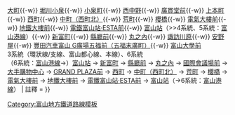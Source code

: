 {{鐵道路線|
| 模板名稱 = 富山市內軌道線
| 名稱     = [[File:Chitetsu logomark.svg|18px|地鉄社章]] <small>[[富山地方鐵道]]</small> [[富山市內軌道線]]
| 代表色   = #c36
| 代表色2  = #c36
| 背景色   = #ffffff
| 車站列表 = {{Color|green|■}}1系統（本線）、{{Color|#f63|■}}2系統（本線、支線、安野屋線、吳羽線）、{{color|#006600|■}}4系統、{{color|#cc3300|■}}5系統<br>[[南富山站|南富山站前]]{{-w}} [[大町停留場 (富山縣)|大町]]{{-w}} [[堀川小泉停留場|堀川小泉]]{{-w}} [[小泉町停留場|小泉町]]{{-w}} [[西中野停留場|西中野]]{{-w}} [[廣貫堂前停留場|廣貫堂前]]{{-w}} [[上本町停留場|上本町]]{{-w}} [[西町停留場|西町]]{{-w}} [[中町（西町北）停留場|中町（西町北）]]{{-w}} [[荒町停留場|荒町]]{{-w}} [[櫻橋停留場|櫻橋]]{{-w}} [[電氣大樓前停留場|電氣大樓前]]{{-w}} [[地鐵大樓前停留場|地鐵大樓前]]{{-w}} [[富山站 (日本)|電鐵富山站·ESTA前]]{{-w}} [[富山站 (日本)|富山站]]（>>{{color|#006600|■}}4系統、{{color|#cc3300|■}}5系統：[[富山港線]]）{{-w}} [[新富町停留場|新富町]]{{-w}} [[縣廳前停留場 (富山縣)|縣廳前]]{{-w}} [[丸之內停留場|丸之內]]{{-w}} [[諏訪川原停留場|諏訪川原]]{{-w}} [[安野屋停留場|安野屋]]{{-w}} [[豐田汽車富山 G廣場五福前（五福末廣町）停留場|豐田汽車富山 G廣場五福前（五福末廣町）]]{{-w}} [[富山大學前停留場|富山大學前]]<br>
{{Color|royalblue|■}}3系統（環狀線/支線、富山都心線、本線）、{{color|#000099|■}}6系統<br />（{{color|#000099|■}}6系統：[[富山港線]]→）[[富山車站 (日本)|富山站]] → [[新富町停留場|新富町]] → [[縣廳前停留場 (富山縣)|縣廳前]] → [[丸之內停留場|丸之內]] → [[國際會議場前停留場|國際會議場前]] → [[大手購物中心停留場|大手購物中心]] → [[GRAND PLAZA前停留場|GRAND PLAZA前]] → [[西町停留場|西町]] → [[中町（西町北）停留場|中町（西町北）]] → [[荒町停留場|荒町]] → [[櫻橋停留場|櫻橋]] → [[電氣大樓前停留場|電氣大樓前]] → [[地鐵大樓前停留場|地鐵大樓前]] → [[富山站 (日本)|電鐵富山站·ESTA前]] → [[富山車站 (日本)|富山站]]（→{{color|#000099|■}}6系統：[[富山港線]]）
| 註釋 = 
}}<noinclude>
[[Category:富山地方鐵道路線模板]]
</noinclude>